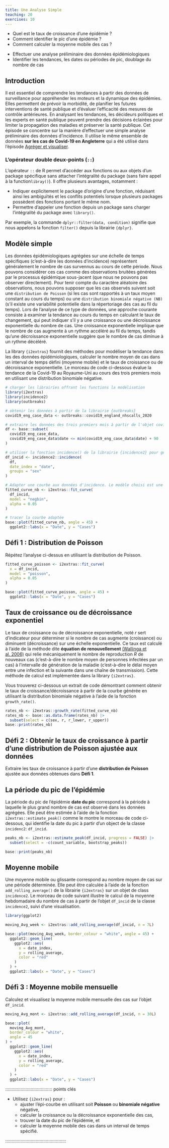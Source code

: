 ```yaml
---
title: Une Analyse Simple
teaching: 20
exercises: 10
---
```


:::::::::::::::::::::::::::::::::::::: questions

- Quel est le taux de croissance d'une épidémie ?
- Comment identifier le pic d'une épidémie ?
- Comment calculer la moyenne mobile des cas ?

::::::::::::::::::::::::::::::::::::::::::::::::

::::::::::::::::::::::::::::::::::::: objectifs

- Effectuer une analyse préliminaire des données épidémiologiques
- Identifier les tendances, les dates ou périodes de pic, doublage du nombre de cas

::::::::::::::::::::::::::::::::::::::::::::::::

## Introduction

Il est essentiel de comprendre les tendances à partir des données de surveillance pour appréhender les moteurs et la dynamique des épidémies. Elles permettent de prévoir la morbidité, de planifier les futures interventions de santé publique et d'évaluer l'efficacité des mesures de contrôle antérieures. En analysant les tendances, les décideurs politiques et les experts en santé publique peuvent prendre des décisions éclairées pour limiter la propagation des maladies et préserver la santé publique. Cet épisode se concentre sur la manière d'effectuer une simple analyse préliminaire des données d'incidence. Il utilise le même ensemble de données **sur les cas de Covid-19 en Angleterre** qui a été utilisé dans l'épisode [Agréger et visualiser](../episodes/describe-cases.Rmd).

::::::::::::::::::: checklist

### L'opérateur double deux-points (`::`)

L'opérateur `::` de R permet d'accéder aux fonctions ou aux objets d'un package spécifique sans attacher l'intégralité du package (sans faire appel à la function`libray()`). Il offre plusieurs avantages, notamment :

* Indiquer explicitement le package d'origine d'une fonction, réduisant ainsi les ambiguïtés et les conflits potentiels lorsque plusieurs packages possèdent des fonctions portant le même nom.
* Permettre d'appeler une fonction depuis un package sans charger l'intégralité du package avec `library()`.

Par exemple, la commande `dplyr::filter(data, condition)` signifie que nous appelons la fonction `filter()` depuis la librairie `{dplyr}`.

:::::::::::::::::::

## Modèle simple

Les données épidémiologiques agrégées sur une échelle de temps spécifiques (c'est-à-dire les données d'incidence) représentent généralement le nombre de cas survennus au cours de cette période. Nous pouvons considérer ces cas comme des observations bruitées générées par le processus épidémique sous-jacent (que nous ne pouvons pas observer directement). Pour tenir compte du caractère aléatoire des observations, nous pouvons supposer que les cas observés suivent soit une `distribution de Poisson` (si les cas sont rapportés à un taux moyen constant au cours du temps) ou une `distribution binomiale négative (NB)` (s'il existe une variabilité potentielle dans la répertoriage des cas au fil du temps). Lors de l'analyse de ce type de données, une approche courante consiste à examiner la tendance au cours du temps en calculant le taux de changement, qui peut indiquer s'il y a une croissance ou une décroissance exponentielle du nombre de cas. Une croissance exponentielle implique que le nombre de cas augmente à un rythme accéléré au fil du temps, tandis qu'une décroissance exponentielle suggère que le nombre de cas diminue à un rythme décéléré.

La library `{i2extras}` fournit des méthodes pour modéliser la tendance dans les des données épidémiologiques, calculer le nombre moyen de cas dans un interval de temps dèfini (moyenne mobile) et le taux de croissance ou de décroissance exponentielle. Le morceau de code ci-dessous évalue la tendance de la Covid-19 au Royaume-Uni au cours des trois premiers mois en utilisant une distribution binomiale négative.

```r
# charger les librairies offrant les functions la modélisation
library(i2extras)
library(incidence2)
library(outbreaks)
```

```r
# obtenir les données à partir de la librairie {outbreaks}
covid19_eng_case_data <- outbreaks::covid19_england_nhscalls_2020

# extraire les données des trois premiers mois à partir de l'objet covid19_eng_case_data
df <- base::subset(
  covid19_eng_case_data,
  covid19_eng_case_data$date <= min(covid19_eng_case_data$date) + 90
)

# utiliser la fonction incidence() de la librairie {incidence2} pour générer les données d'incidence
df_incid <- incidence2::incidence(
  df,
  date_index = "date",
  groups = "sex"
)

# Adapter une courbe aux données d'incidence. Le modèle choisi est une distribution binomiale négative avec un seuil de significativité (alpha) de 0.05
fitted_curve_nb <- i2extras::fit_curve(
  df_incid,
  model = "negbin",
  alpha = 0.05
)

# tracer la courbe adaptée
base::plot(fitted_curve_nb, angle = 45) +
  ggplot2::labs(x = "Date", y = "Cases")
```

::::::::::::::::::::::::::::::::::::: défi

## Défi 1 : Distribution de Poisson

Répétez l'analyse ci-dessus en utilisant la distribution de Poisson.

:::::::::::::::::::::::: solution

```r
fitted_curve_poisson <- i2extras::fit_curve(
  x = df_incid,
  model = "poisson",
  alpha = 0.05
)

base::plot(fitted_curve_poisson, angle = 45) +
  ggplot2::labs(x = "Date", y = "Cases")
```

:::::::::::::::::::::::::::::::::
::::::::::::::::::::::::::::::::::::::::::::::::

## Taux de croissance ou de décroissance exponentiel

Le taux de croissance ou de décroissance exponentielle, noté $r$ sert d'indicateur pour déterminer si le nombre de cas augmente (croissance) ou diminuent (décroissance) sur une échelle exponentielle. Ce taux est calculé à l'aide de la méthode dite **équation de renouvellement** [(Wallinga et al. 2006)](https://royalsocietypublishing.org/doi/10.1098/rspb.2006.3754) qui relie mécaniquement le nombre de reproduction $R$ de nouveaux cas (c'est-à-dire le nombre moyen de personnes infectées par un cas) à l'intervalle de génération de la maladie (c'est-à-dire le délai moyen entre une infection et la suivante dans une chaîne de transmission). Cette méthode de calcul est implémentée dans la library `{i2extras}`.

Vous trouverez ci-dessous un extrait de code démontrant comment obtenir le taux de croissance/décroissance à partir de la courbe générée en utilisant la distribution binomiale négative à l'aide de la fonction `growth_rate()`.

```r
rates_nb <- i2extras::growth_rate(fitted_curve_nb)
rates_nb <- base::as.data.frame(rates_nb) |>
  subset(select = c(sex, r, r_lower, r_upper))
base::print(rates_nb)
```

::::::::::::::::::::::::::::::::::::: défi

## Défi 2 : Obtenir le taux de croissance à partir d'une **distribution de Poisson** ajustée aux données

Extraire les taux de croissance à partir d'une **distribution de Poisson** ajustée aux données obtenues dans **Défi 1**.

::::::::::::::::::::::::::::::::::::::::::::::::

## La période du pic de l'épidémie

La période du pic de l'épidémie **date du pic** correspond à la période à laquelle le plus grand nombre de cas est observé dans les données agrégées. Elle peut être estimée à l'aide de la fonction `i2extras::estimate_peak()` comme le montre le morceau de code ci-dessous, qui identifie la date du pic à partir d'un object de la classe `incidenc2`: `df_incid`.

```r
peaks_nb <- i2extras::estimate_peak(df_incid, progress = FALSE) |>
  subset(select = -c(count_variable, bootstrap_peaks))

base::print(peaks_nb)
```

## Moyenne mobile

Une moyenne mobile ou glissante correspond au nombre moyen de cas sur une période déterminée. Elle peut être calculée à l'aide de la fonction `add_rolling_average()` de la librairie `{i2extras}` sur un objet de class `incidence2`. Le morceau de code suivant illustre le calcul de la moyenne hebdomadaire du nombre de cas à partir de l'objet `df_incid` de la classe `incidence2`, suivi d'une visualisation.

```r
library(ggplot2)

moving_Avg_week <- i2extras::add_rolling_average(df_incid, n = 7L)

base::plot(moving_Avg_week, border_colour = "white", angle = 45) +
  ggplot2::geom_line(
    ggplot2::aes(
      x = date_index,
      y = rolling_average,
      color = "red"
    )
  ) +
  ggplot2::labs(x = "Date", y = "Cases")
```

::::::::::::::::::::::::::::::::::::: défi

## Défi 3 : Moyenne mobile mensuelle

Calculez et visualisez la moyenne mobile mensuelle des cas sur l'objet `df_incid`.

:::::::::::::::::::::::: solution

```r
moving_Avg_mont <- i2extras::add_rolling_average(df_incid, n = 30L)

base::plot(
  moving_Avg_mont,
  border_colour = "white",
  angle = 45
) +
  ggplot2::geom_line(
    ggplot2::aes(
      x = date_index,
      y = rolling_average,
      color = "red"
    )
  ) +
  ggplot2::labs(x = "Date", y = "Cases")
```

:::::::::::::::::::::::::::::::::
::::::::::::::::::::::::::::::::::::::::::::::::

::::::::::::::::::::::::::::::::::::: points clés

- Utilisez `{i2extras}` pour :
  - ajuster l'épi-courbe en utilisant soit **Poisson** ou **binomiale négative**
  négative,
  - calculer la croissance ou la décroissance exponentielle des cas,
  - trouver la date du pic de l'épidémie, et
  - calculer la moyenne mobile des cas dans un interval de temps spécifié.

::::::::::::::::::::::::::::::::::::::::::::::::


